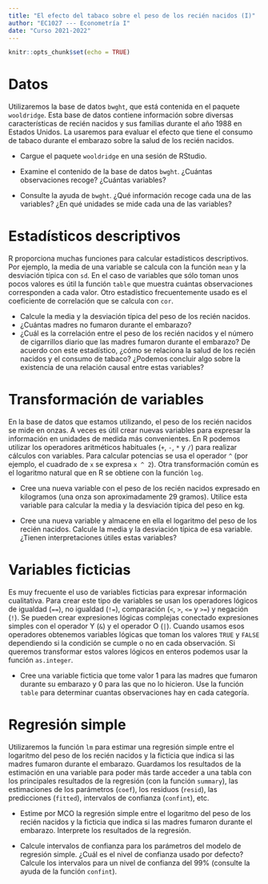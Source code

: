 ```yaml
---
title: "El efecto del tabaco sobre el peso de los recién nacidos (I)"
author: "EC1027 --- Econometría I"
date: "Curso 2021-2022"
---
```


```r
knitr::opts_chunk$set(echo = TRUE)
```

# Datos

Utilizaremos la base de datos `bwght`, que está contenida en el paquete `wooldridge`. Esta base de datos contiene información sobre diversas características de  recién nacidos y sus familias durante el año 1988 en Estados Unidos. La usaremos para evaluar el efecto que tiene el consumo de tabaco durante el embarazo sobre la salud de los recién nacidos.

- Cargue el paquete `wooldridge` en una sesión de RStudio.

- Examine el contenido de la base de datos `bwght`. ¿Cuántas observaciones recoge? ¿Cuántas variables? 

- Consulte la ayuda de `bwght`. ¿Qué información recoge cada una de las variables? ¿En qué unidades se mide cada una de las variables?


# Estadísticos descriptivos

R proporciona muchas funciones para calcular estadísticos descriptivos. Por ejemplo, la media de una variable se calcula con la función `mean` y la desviación típica con `sd`.  En el caso de variables que sólo toman unos pocos valores es útil la función `table` que muestra cuántas observaciones corresponden a cada valor. Otro estadístico frecuentemente usado es el coeficiente de correlación que se calcula con `cor`.

- Calcule la media y la desviación típica del peso de los recién nacidos. 
- ¿Cuántas madres no fumaron durante el embarazo? 
- ¿Cuál es la correlación entre el peso de los recién nacidos y el número de cigarrillos diario que las madres fumaron durante el embarazo? De acuerdo con este estadístico, ¿cómo se relaciona la salud de los recién nacidos y el consumo de tabaco? ¿Podemos concluir algo sobre la existencia de una relación causal entre estas variables?

# Transformación de variables

En la base de datos que estamos utilizando, el peso de los recién nacidos se mide en onzas. A veces es útil crear nuevas variables para expresar la información en unidades de medida más convenientes. En R podemos utilizar los operadores aritméticos habituales (`+`, `-`, `*` y `/`) para realizar cálculos con variables. Para calcular potencias se usa el operador `^` (por ejemplo, el cuadrado de `x` se expresa `x ^ 2`). Otra transformación común es el logaritmo natural que en R se obtiene con la función `log`.  

- Cree una nueva variable con el peso de los recién nacidos expresado en kilogramos (una onza son aproximadamente 29 gramos). Utilice esta variable para calcular la media y la desviación típica del peso en kg.

- Cree una nueva variable y almacene en ella el logaritmo del peso de los recién nacidos. Calcule la media y la desviación típica de esa variable. ¿Tienen interpretaciones útiles estas variables?

# Variables ficticias

Es muy frecuente el uso de variables ficticias para expresar información cualitativa. Para crear este tipo de variables se usan los operadores lógicos de igualdad (`==`), no igualdad (`!=`), comparación (`<`, `>`, `<=` y `>=`) y negación (`!`). Se pueden crear expresiones lógicas complejas conectado expresiones simples con el operador Y (`&`) y el operador O (`|`). Cuando usamos esos operadores obtenemos variables lógicas que toman los valores `TRUE` y `FALSE` dependiendo si la condición se cumple o no en cada observación. Si queremos transformar estos valores lógicos en enteros podemos usar la función `as.integer`.

- Cree una variable ficticia que tome valor 1 para las madres que fumaron durante su embarazo y 0 para las que no lo hicieron. Use la función `table` para determinar cuantas observaciones hay en cada categoría.

# Regresión simple

Utilizaremos la función `lm` para estimar una regresión simple entre el logaritmo del peso de los recién nacidos y la ficticia que indica si las madres fumaron durante el embarazo. Guardamos los resultados de la estimación en una variable para poder más tarde acceder a una tabla con los principales resultados de la regresión (con la función `summary`),  las estimaciones de los parámetros (`coef`), los residuos (`resid`), las predicciones (`fitted`), intervalos de confianza (`confint`), etc.

- Estime por MCO la regresión simple entre el logaritmo del peso de los recién nacidos y la ficticia que indica si las madres fumaron durante el embarazo. Interprete los resultados de la regresión.

- Calcule intervalos de confianza para los parámetros del modelo de regresión simple. ¿Cuál  es el nivel de confianza usado por defecto? Calcule los intervalos para un nivel de confianza del 99% (consulte la ayuda de la función `confint`). 

